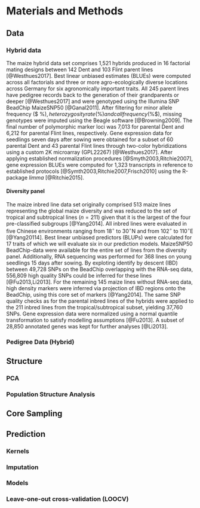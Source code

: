 # Materials and Methods

## Data
<!--
./reports/methods_data.R
-->

### Hybrid data
The maize hybrid data set comprises 1,521 hybrids produced in 16 factorial
mating designs between 142 Dent and 103 Flint parent lines [@Westhues2017]. 
Best linear unbiased estimates (BLUEs) were computed across all factorials and 
three or more agro-ecologically diverse locations across Germany for six 
agronomically important traits.
All 245 parent lines have pedigree records back to the generation of their 
grandparents or deeper [@Westhues2017] and were genotyped using the Illumina 
SNP BeadChip MaizeSNP50 [@Ganal2011].
After filtering for minor allele frequency ($ \geq 5\%$), heterozygosity rate
($\geq 5\%$) and call frequency ($\geq 95\%$), missing genotypes were imputed 
using the Beagle software [@Browning2009].
The final number of polymorphic marker loci was 7,013 for parental Dent and
6,212 for parental Flint lines, respectively.
Gene expression data for seedlings seven days after sowing were obtained for a 
subset of 60 parental Dent and 43 parental Flint lines through two-color
hybridizations using a custom 2K microarray (GPL22267) [@Westhues2017].
After applying established normalization procedures [@Smyth2003,Ritchie2007], 
gene expression BLUEs were computed for 1,323 transcripts in reference to 
established protocols [@Symth2003,Ritchie2007,Frisch2010] using the R-package 
*limma* [@Ritchie2015].



#### Diversity panel
The maize inbred line data set originally comprised 513 maize lines representing 
the global maize diversity and was reduced to the set of tropical and
subtropical lines ($n = 211$) given that it is the largest of the four
pre-classified subgroups [@Yang2014].
All inbred lines were evaluated in five Chinese environments ranging from
$18^{\circ}$ to $30^{\circ}$N and from $102^{\circ}$ to $110^{\circ}$E
[@Yang20114].
Best linear unbiased predictors (BLUPs) were calculated for 17 traits of which 
we will evaluate six in our prediction models.
MaizeSNP50 BeadChip-data were available for the entire set of lines from the
diversity panel.
Additionally, RNA sequencing was performed for 368 lines on young seedlings 15 
days after sowing.
By exploting identify by descent (IBD) between 49,728 SNPs on the BeadChip 
overlapping with the RNA-seq data, 556,809 high quality SNPs could be inferred 
for these lines [@Fu2013,Li2013].
For the remaining 145 maize lines without RNA-seq data, high density markers
were inferred via projection of IBD regions onto the BeadChip, using this core 
set of markers [@Yang2014].
The same SNP quality checks as for the parental inbred lines of the hybrids
were applied to the 211 inbred lines from the tropical/subtropical subset,
yielding 37,760 SNPs.
Gene expression data were normalized using a normal quantile transformation to
satisfy modelling assumptions [@Fu2013].
A subset of 28,850 annotated genes was kept for further analyses [@Li2013].



### Pedigree Data (Hybrid)



## Structure

### PCA

### Population Structure Analysis



## Core Sampling



## Prediction

### Kernels

### Imputation

### Models

### Leave-one-out cross-validation (LOOCV)
